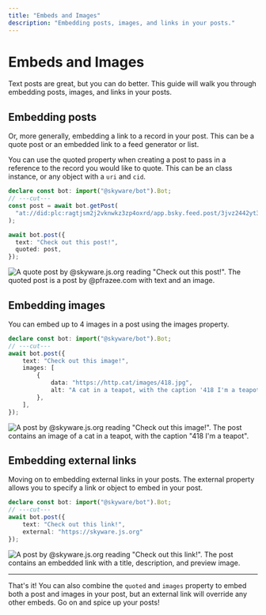 ```yaml
---
title: "Embeds and Images"
description: "Embedding posts, images, and links in your posts."
---
```



# Embeds and Images

Text posts are great, but you can do better. This guide will walk you through embedding posts, images, and links in your posts.

## Embedding posts

Or, more generally, embedding a link to a record in your post. This can be a quote post or an embedded link to a feed generator or list.

You can use the <Reference to="/docs/bot/types/PostPayload#quoted">quoted</Reference> property when creating a post to pass in a reference to the record you would like to quote. This can be an class instance, or any object with a `uri` and `cid`.

```ts twoslash
declare const bot: import("@skyware/bot").Bot;
// ---cut---
const post = await bot.getPost(
  "at://did:plc:ragtjsm2j2vknwkz3zp4oxrd/app.bsky.feed.post/3jvz2442yt32g"
);

await bot.post({
  text: "Check out this post!",
  quoted: post,
});
```

![A quote post by @skyware.js.org reading "Check out this post!". The quoted post is a post by @pfrazee.com with text and an image.](/img/embeds/quote-post.png)

## Embedding images

You can embed up to 4 images in a post using the <Reference to="/docs/bot/types/PostPayload#images">images</Reference> property.

```ts twoslash
declare const bot: import("@skyware/bot").Bot;
// ---cut---
await bot.post({
	text: "Check out this image!",
	images: [
		{
			data: "https://http.cat/images/418.jpg",
			alt: "A cat in a teapot, with the caption '418 I'm a teapot'",
		},
	],
});
```

![A post by @skyware.js.org reading "Check out this image!". The post contains an image of a cat in a teapot, with the caption "418 I'm a teapot".](/img/embeds/image-post.png)

## Embedding external links

Moving on to embedding external links in your posts. The <Reference to="/docs/bot/types/PostPayload#external">external</Reference> property allows you to specify a link or object to embed in your post.

```ts twoslash
declare const bot: import("@skyware/bot").Bot;
// ---cut---
await bot.post({
    text: "Check out this link!",
    external: "https://skyware.js.org"
});
```

![A post by @skyware.js.org reading "Check out this link!". The post contains an embedded link with a title, description, and preview image.](/img/embeds/external-embed.png)

-----

That's it! You can also combine the `quoted` and `images` property to embed both a post and images in your post, but an external link will override any other embeds. Go on and spice up your posts!
